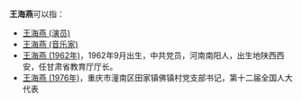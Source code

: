 '''王海燕'''可以指：

* [[王海燕_(演员)|王海燕 (演员)]]
* [[王海燕_(音乐家)|王海燕 (音乐家)]]
* [[王海燕_(1962年)|王海燕 (1962年)]]，1962年9月出生，中共党员，河南南阳人，出生地陕西西安，任甘肃省教育厅厅长。
* [[王海燕_(1976年)|王海燕 (1976年)]]，重庆市潼南区田家镇佛镇村党支部书记，第十二届全国人大代表

{{disambig|Cat=三字王姓人名消歧義|hai}}